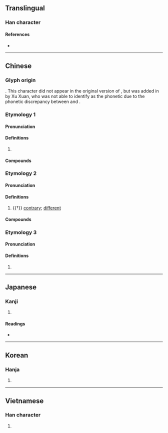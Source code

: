 {{character info/new}}
==Translingual==

===Han character===
{{Han char|rn=9|rad=人|as=08|sn=10|four=27220|canj=OBGR|ids=⿰亻周}}

====References====
* {{Han ref|kx=0108.070|dkj=00778|dj=0230.030|hdz=10181.070|uh=501C|ud=20508|bh=D0D7|bd=53463}}

----

==Chinese==
{{zh-forms|alt=俶}}

===Glyph origin===
{{Han etym}}
{{Han compound|人|周|ls=psc|c1=s|c2=p|t1=man}}. This character did not appear in the original version of ''{{w|Shuowen}}'', but was added in by Xu Xuan, who was not able to identify {{l|zh|周}} as the phonetic due to the phonetic discrepancy between {{ltc-l|周}} and {{ltc-l|倜}}.

===Etymology 1===
{{zh-forms|alt=俶}}

====Pronunciation====
{{zh-pron
|m=tì
|c=tik1
|mn=xm,zz:thek/qz:thiak
|mc=y
|oc=y
|ma=
|cat=
}}

====Definitions====
{{zh-hanzi}}

# {{n-g|Used in the compounds below.}}

====Compounds====
{{zh-der|倜儻不羈|倜儻不群|倜儻|風流倜儻|倜然|倜倜|倜㑥|倜䓪|倜詭|倜踼}}

===Etymology 2===
{{zh-forms}}

====Pronunciation====
{{zh-pron
|m=zhōu
|cat=a
}}

====Definitions====
{{zh-hanzi}}

# {{†}} [[contrary]]; [[different]]

====Compounds====
{{zh-der|倜倡|倜侏}}

===Etymology 3===
{{zh-forms}}

====Pronunciation====
{{zh-pron
|m=diào
|cat=
}}

====Definitions====
{{zh-hanzi}}

# {{zh-only|倜𠍩}}

----

==Japanese==

===Kanji===
{{ja-kanji|grade=|rs=人08}}

# {{defn|lang=ja|sort=人08}}

====Readings====
* {{ja-readings|on=[[てき]] (teki), [[ちゃく]] (chaku), [[ちゅう]] (chū), [[う]] (chyu)|kun=[[すぐれる]] (sugureru), [[おろか]] (oroka), [[そむく]] (somuku)}}

----

==Korean==

===Hanja===
{{ko-hanja|hangeul=척|rv=cheok|mr=ch'ŏk}}

# {{defn|lang=ko|sort=人08}}

----

==Vietnamese==

===Han character===
{{vi-hantu|[[thích]]|rs=人08}}

# {{defn|lang=vi|sort=人08}}